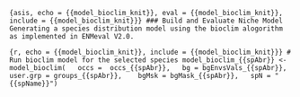```{asis, echo = {{model_bioclim_knit}}, eval = {{model_bioclim_knit}}, include = {{model_bioclim_knit}}}
### Build and Evaluate Niche Model
Generating a species distribution model using the bioclim alogorithm as implemented in ENMeval V2.0. 
```

```{r, echo = {{model_bioclim_knit}}, include = {{model_bioclim_knit}}}
# Run bioclim model for the selected species
model_bioclim_{{spAbr}} <- model_bioclim(
  occs =  occs_{{spAbr}},
  bg = bgEnvsVals_{{spAbr}}, 
  user.grp = groups_{{spAbr}}, 
  bgMsk = bgMask_{{spAbr}},
  spN = "{{spName}}")
```
